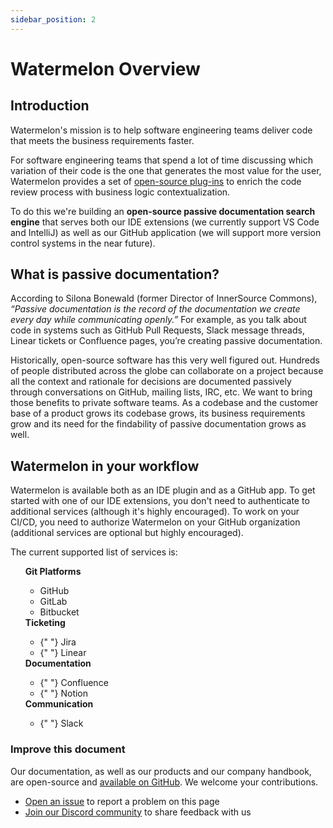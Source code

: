 ```yaml
---
sidebar_position: 2
---
```


# Watermelon Overview

## Introduction
Watermelon's mission is to help software engineering teams deliver code that meets the business requirements faster. 

For software engineering teams that spend a lot of time discussing which variation of their code is the one that generates the most value for the user, Watermelon provides a set of [open-source plug-ins](https://github.com/watermelontools) to enrich the code review process with business logic contextualization.

To do this we're building an **open-source passive documentation search engine** that serves both our IDE extensions (we currently support VS Code and IntelliJ) as well as our GitHub application (we will support more version control systems in the near future).

## What is passive documentation?
According to Silona Bonewald (former Director of InnerSource Commons), *“Passive documentation is the record of the documentation we create every day while communicating openly.”* For example, as you talk about code in systems such as GitHub Pull Requests, Slack message threads, Linear tickets or Confluence pages, you’re creating passive documentation.

Historically, open-source software has this very well figured out. Hundreds of people distributed across the globe can collaborate on a project because all the context and rationale for decisions are documented passively through conversations on GitHub, mailing lists, IRC, etc. We want to bring those benefits to private software teams. As a codebase and the customer base of a product grows its codebase grows, its business requirements grow and its need for the findability of passive documentation grows as well.

## Watermelon in your workflow
Watermelon is available both as an IDE plugin and as a GitHub app. To get started with one of our IDE extensions, you don't need to authenticate to additional services (although it's highly encouraged). To work on your CI/CD, you need to authorize Watermelon on your GitHub organization (additional services are optional but highly encouraged).

The current supported list of services is:

<ul>
  <strong>Git Platforms</strong>
  <ul>
    <li>
      <GithubLogo width="20" height="20" /> GitHub
    </li>
    <li>
      <GitLabLogo width="20" height="20" /> GitLab
    </li>
    <li>
      <BitbucketLogo width="20" height="20" /> Bitbucket
    </li>
  </ul>
  <strong>Ticketing</strong>
  <ul>
    <li>
      {" "}
      <JiraLogo width="20" height="20" /> Jira
    </li>
    <li>
      {" "}
      <LinearLogo width="20" height="20" /> Linear
    </li>
  </ul>
  <strong>Documentation</strong>
  <ul>
    <li>
      {" "}
      <ConfluenceLogo width="20" height="20" /> Confluence
    </li>
    <li>
      {" "}
      <NotionLogo width="20" height="20" /> Notion
    </li>
  </ul>
  <strong>Communication</strong>
  <ul>
    <li>
      {" "}
      <SlackLogo width="20" height="20" /> Slack
    </li>
  </ul>
</ul>


### Improve this document
Our documentation, as well as our products and our company handbook, are open-source and [available on GitHub](https://github.com/watermelontools/docs). We welcome your contributions. 
- [Open an issue](https://github.com/watermelontools/docs/issues/new) to report a problem on this page
- [Join our Discord community](https://discord.com/invite/H4AE6b9442) to share feedback with us